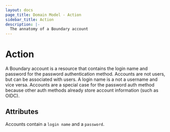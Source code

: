 ```yaml
---
layout: docs
page_title: Domain Model - Action 
sidebar_title: Action
description: |-
  The annatomy of a Boundary account 
---
```


# Action

A Boundary account is a resource that contains the login name and password for the password authentication method. Accounts are not users, but can be associated with users. A login name is a not a username and vice versa. Accounts are a special case for the password auth method because other auth methods already store account information (such as OIDC).

## Attributes

Accounts contain a `login name` and a `password`.
